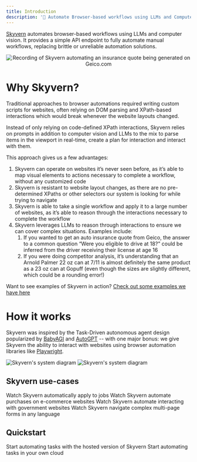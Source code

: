 ---
title: Introduction
description: '🐉 Automate Browser-based workflows using LLMs and Computer Vision 🐉'
---

[Skyvern](https://www.skyvern.com) automates browser-based workflows using LLMs and computer vision. It provides a simple API endpoint to fully automate manual workflows, replacing brittle or unreliable automation solutions. 
<p align="center">
  <img src="images/geico_shu_recording_cropped.gif" alt="Recording of Skyvern automating an insurance quote being generated on Geico.com" />
</p>

# Why Skyvern?

Traditional approaches to browser automations required writing custom scripts for websites, often relying on DOM parsing and XPath-based interactions which would break whenever the website layouts changed.

Instead of only relying on code-defined XPath interactions, Skyvern relies on prompts in addition to computer vision and LLMs to the mix to parse items in the viewport in real-time, create a plan for interaction and interact with them.

This approach gives us a few advantages:

1. Skyvern can operate on websites it’s never seen before, as it’s able to map visual elements to actions necessary to complete a workflow, without any customized code
1. Skyvern is resistant to website layout changes, as there are no pre-determined XPaths or other selectors our system is looking for while trying to navigate
1. Skyvern is able to take a single workflow and apply it to a large number of websites, as it’s able to reason through the interactions necessary to complete the workflow
1. Skyvern leverages LLMs to reason through interactions to ensure we can cover complex situations. Examples include:
    1. If you wanted to get an auto insurance quote from Geico, the answer to a common question “Were you eligible to drive at 18?” could be inferred from the driver receiving their license at age 16
    1. If you were doing competitor analysis, it’s understanding that an Arnold Palmer 22 oz can at 7/11 is almost definitely the same product as a 23 oz can at Gopuff (even though the sizes are slightly different, which could be a rounding error!)

Want to see examples of Skyvern in action? [Check out some examples we have here](introduction/use-cases)

# How it works
Skyvern was inspired by the Task-Driven autonomous agent design popularized by [BabyAGI](https://github.com/yoheinakajima/babyagi) and [AutoGPT](https://github.com/Significant-Gravitas/AutoGPT) -- with one major bonus: we give Skyvern the ability to interact with websites using browser automation libraries like [Playwright](https://playwright.dev/).

<picture>
  <img className="hidden dark:block" src="images/skyvern-system-diagram-dark.png" alt="Skyvern's system diagram"/>
  <img className="block dark:hidden" src="images/skyvern-system-diagram-light.png" alt="Skyvern's system diagram" />
</picture>


## Skyvern use-cases

<CardGroup cols={2}>
  <Card
    title="Automatically apply to jobs"
    icon="magnifying-glass"
    href="getting-started/skyvern-in-action#automatically-apply-to-jobs-on-sites-like-lever-co"
  >
    Watch Skyvern automatically apply to jobs
  </Card>
  <Card
    title="Automate e-commerce transactions"
    icon="cart-shopping"
    href="getting-started/skyvern-in-action#automate-transactions-on-e-commerce-websites"
  >
    Watch Skyvern automate purchases on e-commerce websites
  </Card>
  <Card
    title="Interact with government websites"
    icon="landmark-dome"
    href="getting-started/skyvern-in-action#navigating-to-government-websites-to-register-accounts-or-fill-out-forms"
  >
    Watch Skyvern automate interacting with government websites
  </Card>
  <Card
    title="Generate insurance quotes"
    icon="clipboard"
    href="getting-started/skyvern-in-action#retrieving-insurance-quotes-from-insurance-providers-in-any-language"
  >
    Watch Skyvern navigate complex multi-page forms in any language
  </Card>
</CardGroup>

## Quickstart
<CardGroup cols={2}>
  <Card
    title="Quickstart (Skyvern Cloud)"
    icon="cloud"
    href="https://app.skyvern.com"
  >
    Start automating tasks with the hosted version of Skyvern
  </Card>
  <Card
    title="Quickstart (Open Source)"
    icon="github"
    href="https://github.com/Skyvern-AI/Skyvern"
  >
    Start automating tasks in your own cloud
  </Card>
</CardGroup>

